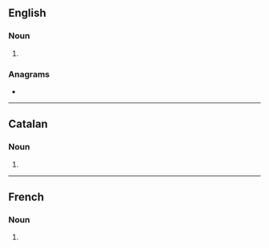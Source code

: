 {{also|colóns|cólons|còlons|côlons}}
==English==

===Noun===
{{head|en|noun plural form}}

# {{plural of|colon|lang=en}}

===Anagrams===
* {{anagrams|en|a=clnoos|Colson|Consol.|consol|locons|loncos}}

----

==Catalan==

===Noun===
{{head|ca|noun form}}

# {{plural of|colon|lang=ca}}

----

==French==

===Noun===
{{head|fr|noun plural form|g=m}}

# {{plural of|colon|lang=fr}}